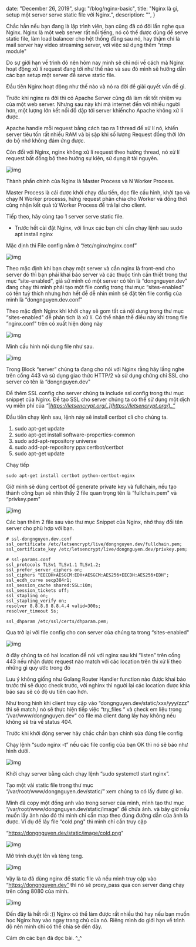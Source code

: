 
  date: "December 26, 2019",
  slug: "/blog/nginx-basic",
  title: "Nginx là gì, setup một server serve static file với Nginx.",
  description: "",
}


Chắc hẳn nếu bạn đang là lập trình viên, bạn cũng đã có đôi lần nghe qua Nginx. Nginx là một web server rất nổi tiếng, nó có thể được dùng để serve static file, làm load balancer cho hệt thống đằng sau nó, hay thậm chí là mail server hay video streaming server, với việc sử dụng thêm “rtmp module"

Do sự giới hạn về trình đô nên hôm nay mình sẽ chỉ nói về cách mà Nginx hoạt động xử lí request đang tới như thế nào và sau đó mình sẽ hướng dẫn các bạn setup một server để serve static file.

Đầu tiên Nginx hoạt động như thế nào và nó ra đời để giải quyết vấn đề gì.

Trước khi nginx ra đời thì có Apache Server cũng đã làm rất tốt nhiệm vụ của một web server. Nhưng sau này khi mà internet đến với nhiều người hơn, một lượng lớn kết nối đổ dập tới server khiếncho Apache không xử lí được.

Apache handle mỗi request bằng cách tạo ra 1 thread để xử lí nó, khiến server tiêu tốn rất nhiều RAM và bị sập khi số lượng Request đồng thời lớn do bộ nhớ không đám ứng được.

Còn đối với Nginx, nginx không xử lí request theo hướng thread, nó xử lí request bất đồng bộ theo hướng sự kiện, sử dụng ít tài nguyên.

![img](https://miro.medium.com/max/2048/1*jUa3xOqRW8gPFShWiAYnzg.png)

Thành phần chính của Nginx là Master Process và N Worker Process.

Master Process là cái được khởi chạy đầu tiền, đọc file cấu hình, khởi tạo và chạy N Worker processs, hứng request phân chia cho Worker và đồng thời cũng nhận kết quả từ Worker Process để trả lại cho client.

Tiếp theo, hãy cùng tạo 1 server serve static file.

- Trước hết cài đặt Nginx, với linux các bạn chỉ cần chạy lệnh sau
  sudo apt install nginx

Mặc định thì File config nằm ở “/etc/nginx/nginx.conf”

![img](https://miro.medium.com/max/3832/1*-zOAwkUkeq_D7FXzSf0PRQ.png)

Theo mặc định khi bạn chạy một server và cần nginx là front-end cho server đó thì bạn phải khai báo server và các thuộc tính cần thiết trong thư mục “site-enabled", giả sử mình có một server có tên là “dongnguyen.dev" đang chạy thì mình phải tạo một file config trong thư mục “sites-enabled" có tên tuỳ thích nhưng hơn hết đễ dễ nhìn mình sẽ đặt tên file config của mình là “dongnguyen.dev.conf"

Theo mặc định Nginx khi khởi chạy sẽ gom tất cả nội dung trong thư mục “sites-enabled" để phân tích là xử lí. Có thể nhận thế điều này khi trong file “nginx.conf" trên có xuất hiện dòng này

![img](https://miro.medium.com/max/3156/1*hVPSqteTuP9q9fIStopvAw.png)

Mình cấu hình nội dung file như sau.

![img](https://miro.medium.com/max/2216/1*66pL5Nxwkamx_43wS6_-uQ.png)

Trong Block “server” chúng ta đang cho nói với Nginx rằng hãy lắng nghe trên cổng 443 và sử dụng giao thức HTTP/2 và sử dụng chứng chỉ SSL cho server có tên là “dongnguyen.dev"

Để thêm SSL config cho server chúng ta include ssl config trong thư mục snippet của Nginx. Để tạo SSL cho server chúng ta có thể sử dụng một dịch vụ miễn phí của _“_[_https://letsencrypt.org/_](https://letsencrypt.org/)_”_

Đầu tiên chạy lệnh sau, lệnh này sẽ install certbot cli cho chúng ta.

1. sudo apt-get update
2. sudo apt-get install software-properties-common
3. sudo add-apt-repository universe
4. sudo add-apt-repository ppa:certbot/certbot
5. sudo apt-get update

Chạy tiếp

```
sudo apt-get install certbot python-certbot-nginx
```

Giờ mình sẽ dùng certbot để generate private key và fullchain, nếu tạo thành công bạn sẽ nhìn thấy 2 file quan trọng tên là “fullchain.pem" và “privkey.pem"

![img](https://miro.medium.com/max/2524/1*6XEC2mwE25RDWanvoHq7pQ.png)

Các bạn thêm 2 file sau vào thư mục Snippet của Nginx, nhớ thay đổi tên server cho phù hợp với bạn.

```
# ssl-dongnguyen.dev.conf
ssl_certificate /etc/letsencrypt/live/dongnguyen.dev/fullchain.pem;
ssl_certificate_key /etc/letsencrypt/live/dongnguyen.dev/privkey.pem;
```

```
# ssl-params.conf
ssl_protocols TLSv1 TLSv1.1 TLSv1.2;
ssl_prefer_server_ciphers on;
ssl_ciphers "EECDH+AESGCM:EDH+AESGCM:AES256+EECDH:AES256+EDH";
ssl_ecdh_curve secp384r1;
ssl_session_cache shared:SSL:10m;
ssl_session_tickets off;
ssl_stapling on;
ssl_stapling_verify on;
resolver 8.8.8.8 8.8.4.4 valid=300s;
resolver_timeout 5s;

ssl_dhparam /etc/ssl/certs/dhparam.pem;
```

Qua trở lại với file config cho con server của chúng ta trong “sites-enabled"

![img](https://miro.medium.com/max/2216/1*66pL5Nxwkamx_43wS6_-uQ.png)

ở đây chúng ta có hai location để nói với nginx sau khi “listen” trên cổng 443 nếu nhận được request nào match với các location trên thì xử lí theo những gì quy ước trong đó

Lưu ý không giống như Golang Router Handler function nào được khai báo trước thì sẽ được check trước, với nghinx thì người lại các location được khia báo sau sẽ có độ ưu tiên cao hơn.

Như trong hình khi client truy cập vào “dongnguyen.dev/static/xxx/yyy/zzz" thì sẽ match,l nó sẽ thực hiện tiếp việc “try_files “ và check em liệu trong “/var/www/dongnguyen.dev" có file mà client đang lấy hay không nếu không sẽ trả về status 404.

Trước khi khởi động server hãy chắc chắn bạn chỉnh sửa đúng file config

Chạy lệnh “sudo nginx -t” nếu các file config của bạn OK thì nó sẽ báo như hình dưới.

![img](https://miro.medium.com/max/2832/1*6tzoqMzWQ4HVzCLIpohPqQ.png)

Khởi chạy server bằng cách chạy lệnh “sudo systemctl start nginx”.

Tạo một vài static file trong thư mục “/var/root/www/dongnguyen.dev/static/” xem chúng ta có lấy được gì ko.

Mình đã copy một đống anh vào trong server của mình, mình tạo thư mục “/var/root/www/dongnguyen.dev/static/image” để chứa ảnh. và bây giờ nếu muốn lấy ảnh nào đó thì mình chỉ cần map theo đúng đường dẫn của ảnh là được. Ví dụ để lấy file “cold.png" thì mình chỉ cần truy cập

“https://dongnguyen.dev/static/image/cold.png"

![img](https://miro.medium.com/max/3132/1*oojCGqgd8rbiWtKrj3563Q.png)

Mở trình duyệt lên và tèng teng.

![img](https://miro.medium.com/max/5120/1*uizqOND7TUTiAopLbfgraw.png)

Vậy là ta đã dùng nginx để static file và nếu mình truy cập vào “https://dongnguyen.dev” thì nó sẽ proxy_pass qua con server đang chạy trên cổng 8080 của mình.

![img](https://miro.medium.com/max/5120/1*pSguNzKd_nRUfw868WXpPg.png)

Đến đây là hết rồi :)) Nginx có thể làm được rất nhiều thứ hay nếu bạn muốn học Nginx hay vào ngay trang chủ của nó. Riêng mình do giới hạn về trình độ nên mình chỉ có thể chia sẻ đến đây.

Cảm ơn các bạn đã đọc bài. ^\_^
